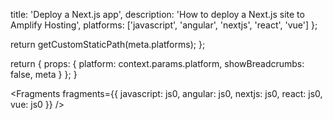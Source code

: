 
  title: 'Deploy a Next.js app',
  description: 'How to deploy a Next.js site to Amplify Hosting',
  platforms: ['javascript', 'angular', 'nextjs', 'react', 'vue']
};

  return getCustomStaticPath(meta.platforms);
};

  return {
    props: {
      platform: context.params.platform,
      showBreadcrumbs: false,
      meta
    }
  };
}


<Fragments
  fragments={{
    javascript: js0,
    angular: js0,
    nextjs: js0,
    react: js0,
    vue: js0
  }}
/>
